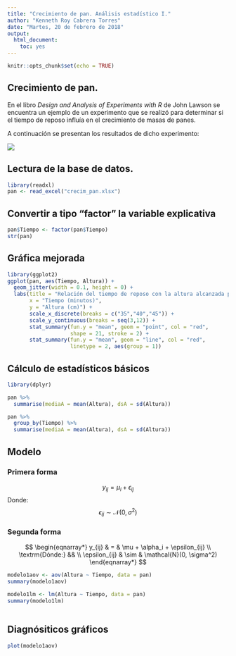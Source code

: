 ```yaml
---
title: "Crecimiento de pan. Análisis estadístico I."
author: "Kenneth Roy Cabrera Torres"
date: "Martes, 20 de febrero de 2018"
output: 
  html_document: 
    toc: yes
---
```


```r
knitr::opts_chunk$set(echo = TRUE)
```

## Crecimiento de pan.

En el libro _Design and Analysis of Experiments with R_ de John Lawson
se encuentra un ejemplo de un experimento que se realizó para
determinar si el tiempo de reposo influía en el crecimiento 
de masas de panes.

A continuación se presentan los resultados de dicho experimento:

![](crecimiento_pan.png)

## Lectura de la base de datos.

```r
library(readxl)
pan <- read_excel("crecim_pan.xlsx")
```


## Convertir a tipo "factor" la variable explicativa

```r
pan$Tiempo <- factor(pan$Tiempo)
str(pan)
```


## Gráfica mejorada

```r
library(ggplot2)
ggplot(pan, aes(Tiempo, Altura)) +
  geom_jitter(width = 0.1, height = 0) +
  labs(title = "Relación del tiempo de reposo con la altura alcanzada por el pan",
       x = "Tiempo (minutos)",
       y = "Altura (cm)") +
       scale_x_discrete(breaks = c("35","40","45")) +
       scale_y_continuous(breaks = seq(3,12)) +
       stat_summary(fun.y = "mean", geom = "point", col = "red", 
                    shape = 21, stroke = 2) +
       stat_summary(fun.y = "mean", geom = "line", col = "red",
                    linetype = 2, aes(group = 1)) 
```


## Cálculo de estadísticos básicos

```r
library(dplyr)

pan %>%
  summarise(mediaA = mean(Altura), dsA = sd(Altura))
```

```r
pan %>% 
  group_by(Tiempo) %>% 
  summarise(mediaA = mean(Altura), dsA = sd(Altura))
```

## Modelo

### Primera forma

$$
y_{ij} = \mu_i  + \epsilon_{ij}
$$
Donde:
$$
\epsilon_{ij} \sim \mathcal{N}(0, \sigma^2)
$$

### Segunda forma

$$
\begin{eqnarray*}
y_{ij}  & = & \mu + \alpha_i + \epsilon_{ij} \\
\textrm{Dónde:} && \\
\epsilon_{ij} & \sim & \mathcal{N}(0, \sigma^2)
\end{eqnarray*}
$$



```r
modelo1aov <- aov(Altura ~ Tiempo, data = pan)
summary(modelo1aov)
```

```r
modelo1lm <- lm(Altura ~ Tiempo, data = pan)
summary(modelo1lm)
                
```

## Diagnósiticos gráficos

```r
plot(modelo1aov)
```


